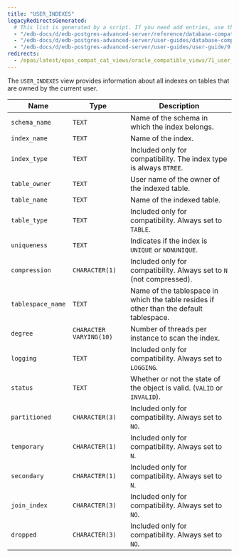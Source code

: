 ```yaml
---
title: "USER_INDEXES"
legacyRedirectsGenerated:
  # This list is generated by a script. If you need add entries, use the `legacyRedirects` key.
  - "/edb-docs/d/edb-postgres-advanced-server/reference/database-compatibility-for-oracle-developers-reference-guide/9.6/Database_Compatibility_for_Oracle_Developers_Reference_Guide.1.169.html"
  - "/edb-docs/d/edb-postgres-advanced-server/user-guides/database-compatibility-for-oracle-developers-guide/9.5/Database_Compatibility_for_Oracle_Developers_Guide.1.281.html"
  - "/edb-docs/d/edb-postgres-advanced-server/user-guides/user-guide/9.5/EDB_Postgres_Enterprise_Guide.1.227.html"
redirects:
  - /epas/latest/epas_compat_cat_views/oracle_compatible_views/71_user_indexes/ #generated for docs/epas/reorg-role-use-case-mode
---
```


<div id="user_indexes" class="registered_link"></div>

The `USER_INDEXES` view provides information about all indexes on tables that are owned by the current user.

| Name              | Type                    | Description                                                                             |
| ----------------- | ----------------------- | --------------------------------------------------------------------------------------- |
| `schema_name`     | `TEXT`                  | Name of the schema in which the index belongs.                                          |
| `index_name`      | `TEXT`                  | Name of the index.                                                                  |
| `index_type`      | `TEXT`                  | Included only for compatibility. The index type is always `BTREE`.                      |
| `table_owner`     | `TEXT`                  | User name of the owner of the indexed table.                                            |
| `table_name`      | `TEXT`                  | Name of the indexed table.                                                          |
| `table_type`      | `TEXT`                  | Included only for compatibility. Always set to `TABLE`.                                 |
| `uniqueness`      | `TEXT`                  | Indicates if the index is `UNIQUE` or `NONUNIQUE`.                                      |
| `compression`     | `CHARACTER(1)`          | Included only for compatibility. Always set to `N` (not compressed).                    |
| `tablespace_name` | `TEXT`                  | Name of the tablespace in which the table resides if other than the default tablespace. |
| `degree`          | `CHARACTER VARYING(10)` | Number of threads per instance to scan the index.                                       |
| `logging`         | `TEXT`                  | Included only for compatibility. Always set to `LOGGING`.                               |
| `status`          | `TEXT`                  | Whether or not the state of the object is valid. (`VALID` or `INVALID`).                |
| `partitioned`     | `CHARACTER(3)`          | Included only for compatibility. Always set to `NO`.                                    |
| `temporary`       | `CHARACTER(1)`          | Included only for compatibility. Always set to `N`.                                     |
| `secondary`       | `CHARACTER(1)`          | Included only for compatibility. Always set to `N`.                                     |
| `join_index`      | `CHARACTER(3)`          | Included only for compatibility. Always set to `NO`.                                    |
| `dropped`         | `CHARACTER(3)`          | Included only for compatibility. Always set to `NO`.                                    |
